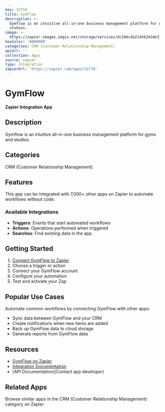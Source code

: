 ```yaml
---
key: 32718
title: GymFlow
description: >-
  Gymflow is an intuitive all-in-one business management platform for gyms and
  studios.
image: >-
  https://zapier-images.imgix.net/storage/services/dc246cda21456242de377d25458761b1.png?auto=format%2Ccompress&ixlib=python-3.0.0&q=50
hexColor: '#000000'
categories: CRM (Customer Relationship Management)
apiUrl: ''
collection: Apps
source: zapier
type: Integration
zapierUrl: 'https://zapier.com/apps/32718'
---
```

# GymFlow

**Zapier Integration App**

## Description

Gymflow is an intuitive all-in-one business management platform for gyms and studios.

## Categories

CRM (Customer Relationship Management)

## Features

This app can be integrated with 7,000+ other apps on Zapier to automate workflows without code.

### Available Integrations

- **Triggers**: Events that start automated workflows
- **Actions**: Operations performed when triggered
- **Searches**: Find existing data in the app

## Getting Started

1. [Connect GymFlow to Zapier](https://zapier.com/apps/32718)
2. Choose a trigger or action
3. Connect your GymFlow account
4. Configure your automation
5. Test and activate your Zap

## Popular Use Cases

Automate common workflows by connecting GymFlow with other apps:

- Sync data between GymFlow and your CRM
- Create notifications when new items are added
- Back up GymFlow data to cloud storage
- Generate reports from GymFlow data

## Resources

- [GymFlow on Zapier](https://zapier.com/apps/32718)
- [Integration Documentation](https://zapier.com/apps/32718/integrations)
- [API Documentation](Contact app developer)

## Related Apps

Browse similar apps in the CRM (Customer Relationship Management) category on Zapier.
